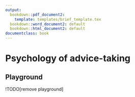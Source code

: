 ```yaml
---
output:
  bookdown::pdf_document2:
    template: templates/brief_template.tex
  bookdown::word_document2: default
  bookdown::html_document2: default
documentclass: book
---
```


# Psychology of advice-taking {#chapter-advice-taking}

<!-- Here should be a detailed introduction. Niccolo's stuff about advice-taking, and then introduce my research on advisor selection. Maybe merge this with the previous section. -->

## Playground
!TODO[remove playground]
